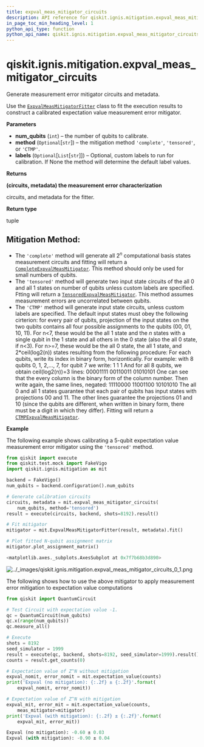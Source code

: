 ```yaml
---
title: expval_meas_mitigator_circuits
description: API reference for qiskit.ignis.mitigation.expval_meas_mitigator_circuits
in_page_toc_min_heading_level: 1
python_api_type: function
python_api_name: qiskit.ignis.mitigation.expval_meas_mitigator_circuits
---
```


# qiskit.ignis.mitigation.expval\_meas\_mitigator\_circuits

<Function id="qiskit.ignis.mitigation.expval_meas_mitigator_circuits" isDedicatedPage={true} github="https://github.com/qiskit-community/qiskit-ignis/tree/stable/0.6/qiskit/ignis/mitigation/expval/circuits.py" signature="expval_meas_mitigator_circuits(num_qubits, method='CTMP', labels=None)">
  Generate measurement error mitigator circuits and metadata.

  Use the [`ExpvalMeasMitigatorFitter`](qiskit.ignis.mitigation.ExpvalMeasMitigatorFitter "qiskit.ignis.mitigation.ExpvalMeasMitigatorFitter") class to fit the execution results to construct a calibrated expectation value measurement error mitigator.

  **Parameters**

  *   **num\_qubits** (`int`) – the number of qubits to calibrate.
  *   **method** (`Optional`\[`str`]) – the mitigation method `'complete'`, `'tensored'`, or `'CTMP'`.
  *   **labels** (`Optional`\[`List`\[`str`]]) – Optional, custom labels to run for calibration. If None the method will determine the default label values.

  **Returns**

  **(circuits, metadata) the measurement error characterization**

  circuits, and metadata for the fitter.

  **Return type**

  tuple

  ## Mitigation Method:

  *   The `'complete'` method will generate all $2^n$ computational basis states measurement circuits and fitting will return a [`CompleteExpvalMeasMitigator`](qiskit.ignis.mitigation.CompleteExpvalMeasMitigator "qiskit.ignis.mitigation.CompleteExpvalMeasMitigator"). This method should only be used for small numbers of qubits.
  *   The `'tensored'` method will generate two input state circuits of the all 0 and all 1 states on number of qubits unless custom labels are specified. Ftting will return a [`TensoredExpvalMeasMitigator`](qiskit.ignis.mitigation.TensoredExpvalMeasMitigator "qiskit.ignis.mitigation.TensoredExpvalMeasMitigator"). This method assumes measurement errors are uncorrelated between qubits.
  *   The `'CTMP'` method will generate input state circuits, unless custom labels are specified. The default input states must obey the following cirterion: for every pair of qubits, projection of the input states on the two qubits contains all four possible assignments to the qubits (00, 01, 10, 11). For n\<7, these would be the all 1 state and the $n$ states with a single qubit in the 1 state and all others in the 0 state (also the all 0 state, if n\<3). For n>=7, these would be the all 0 state, the all 1 state, and 2\*ceil(log2(n)) states resulting from the following procedure: For each qubits, write its index in binary form, horizontically. For example: with 8 qubits 0, 1, 2,…, 7, for qubit 7 we write: 1 1 1 And for all 8 qubits, we obtain ceil(log2(n))=3 lines: 00001111 00110011 01010101 One can see that the every column is the binary form of the column number. Then write again, the same lines, negated: 11110000 11001100 10101010 The all 0 and all 1 states guarantee that each pair of qubits has input states with projections 00 and 11. The other lines guarantee the projections 01 and 10 (since the qubits are different, when written in binary form, there must be a digit in which they differ). Fitting will return a [`CTMPExpvalMeasMitigator`](qiskit.ignis.mitigation.CTMPExpvalMeasMitigator "qiskit.ignis.mitigation.CTMPExpvalMeasMitigator").

  **Example**

  The following example shows calibrating a 5-qubit expectation value measurement error mitigator using the `'tensored'` method.

  ```python
  from qiskit import execute
  from qiskit.test.mock import FakeVigo
  import qiskit.ignis.mitigation as mit

  backend = FakeVigo()
  num_qubits = backend.configuration().num_qubits

  # Generate calibration circuits
  circuits, metadata = mit.expval_meas_mitigator_circuits(
      num_qubits, method='tensored')
  result = execute(circuits, backend, shots=8192).result()

  # Fit mitigator
  mitigator = mit.ExpvalMeasMitigatorFitter(result, metadata).fit()

  # Plot fitted N-qubit assignment matrix
  mitigator.plot_assignment_matrix()
  ```

  ```python
  <matplotlib.axes._subplots.AxesSubplot at 0x7f7b68b3d890>
  ```

  ![../\_images/qiskit.ignis.mitigation.expval\_meas\_mitigator\_circuits\_0\_1.png](/images/api/qiskit/0.28/qiskit.ignis.mitigation.expval_meas_mitigator_circuits_0_1.png)

  The following shows how to use the above mitigator to apply measurement error mitigation to expectation value computations

  ```python
  from qiskit import QuantumCircuit

  # Test Circuit with expectation value -1.
  qc = QuantumCircuit(num_qubits)
  qc.x(range(num_qubits))
  qc.measure_all()

  # Execute
  shots = 8192
  seed_simulator = 1999
  result = execute(qc, backend, shots=8192, seed_simulator=1999).result()
  counts = result.get_counts(0)

  # Expectation value of Z^N without mitigation
  expval_nomit, error_nomit = mit.expectation_value(counts)
  print('Expval (no mitigation): {:.2f} ± {:.2f}'.format(
      expval_nomit, error_nomit))

  # Expectation value of Z^N with mitigation
  expval_mit, error_mit = mit.expectation_value(counts,
      meas_mitigator=mitigator)
  print('Expval (with mitigation): {:.2f} ± {:.2f}'.format(
      expval_mit, error_mit))
  ```

  ```python
  Expval (no mitigation): -0.60 ± 0.03
  Expval (with mitigation): -0.90 ± 0.04
  ```
</Function>

